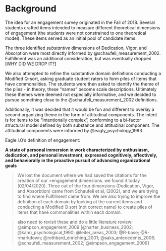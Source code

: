 # Background {#background}

The idea for an engagement survey originated in the Fall of 2018. Several students crafted items intended to measure different theoretical dimensions of engagement (the students were not constrained to one theoretical model). These items served as an initial pool of candidate items.

The three identified *substantive* dimensions of Dedication, Vigor, and Absorption were most directly informed by @schaufeli_measurement_2002. Fulfillment was an additional consideration, but was eventually dropped [WHY DID WE DROP IT?]

We also attempted to refine the substantive domain definitions conducting a Modified Q-sort, asking graduate student raters to form piles of items that have commonalities. The students were then asked to identify the theme of the piles - in theory, these "names" become scale descriptions. Ultimately these themes were deemed not especially informative, and we decided to pursue something close to the @schaufeli_measurement_2002 definitions.

Additionally, it was decided that it would be fun and different to overlay a second organizing theme in the form of attitudinal components. The intent is for items to be "intentionally complex", conforming to a bi-factor structural model defined by both substance and attitudinal component. The attitudinal components were informed by @eagly_psychology_1993.

Eagle I.O's definition of engagement:

**A state of personal immersion in work characterized by enthusiasm, dedication, and personal investment, expressed cognitively, affectively, and behaviorally in the proactive pursuit of advancing organizational goals**

>We lost the document where we had saved the citations for the creation of our >engagement dimensions. we found it today (02/04/2020). 
Three out of the four dimensions (Dedication, Vigor, and Absorbtion) came from Schaufeli et al, (2002), and we are trying to find where Fulfillment came from. 
We are also trying to improve the definition of each domain by looking at the current items and conducting a Modified Q sort (not correct name) to create piles of items that have commonalities within each domain. 

> also need to revisit these and do a little literature review:
@simpson_engagement_2009
[@harter_business_2002; @kahn_psychological_1990; @leiter_areas_2003; @R-base; @R-rmarkdown; @rothbard_enriching_2001; @saks_antecedents_2006; @schaufeli_measurement_2002; @simpson_engagement_2009]

